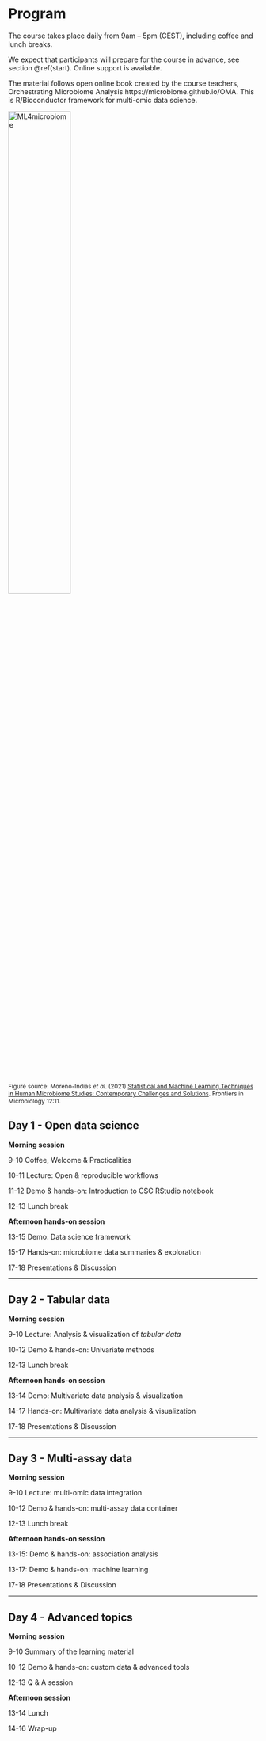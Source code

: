 # Program

The course takes place daily from 9am – 5pm (CEST), including
coffee and lunch breaks.

We expect that participants will prepare for the course in advance, see section
\@ref(start). Online support is available.


The material follows open online book created by the course teachers,
Orchestrating Microbiome Analysis
https://microbiome.github.io/OMA. This is R/Bioconductor framework for
multi-omic data science.


<img src="fig.png" alt="ML4microbiome" width="50%"/>
<p style="font-size:12px">Figure source: Moreno-Indias _et al_. (2021) [Statistical and Machine Learning Techniques in Human Microbiome Studies: Contemporary Challenges and Solutions](https://doi.org/10.3389/fmicb.2021.635781). Frontiers in Microbiology 12:11.</p>


## Day 1 - Open data science 

**Morning session**

9-10 Coffee, Welcome & Practicalities

10-11 Lecture: Open & reproducible workflows 

11-12 Demo & hands-on: Introduction to CSC RStudio notebook 

12-13 Lunch break


**Afternoon hands-on session**

13-15 Demo: Data science framework

15-17 Hands-on: microbiome data summaries & exploration 

17-18 Presentations & Discussion


----------------------------------------------------------------

## Day 2 - Tabular data 

**Morning session**

 9-10 Lecture: Analysis & visualization of _tabular data_

10-12 Demo & hands-on: Univariate methods

12-13 Lunch break

**Afternoon hands-on session**

13-14 Demo: Multivariate data analysis & visualization

14-17 Hands-on: Multivariate data analysis & visualization

17-18 Presentations & Discussion

----------------------------------------------------------------

## Day 3 - Multi-assay data

**Morning session**

 9-10 Lecture: multi-omic data integration

10-12 Demo & hands-on: multi-assay data container

12-13 Lunch break


**Afternoon hands-on session**

13-15: Demo & hands-on: association analysis

13-17: Demo & hands-on: machine learning

17-18 Presentations & Discussion


-----------------------------------------------------------------

## Day 4 - Advanced topics

**Morning session**

 9-10 Summary of the learning material

10-12 Demo & hands-on: custom data & advanced tools

12-13 Q & A session


**Afternoon session**

13-14 Lunch

14-16 Wrap-up




